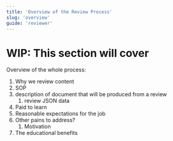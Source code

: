 ```yaml
---
title: 'Overview of the Review Process'
slug: 'overview'
guide: 'reviewer'
---
```


# WIP: This section will cover

Overview of the whole process:
1. Why we review content
2. SOP
3. description of document that will be produced from a review
    1. review JSON data
4. Paid to learn
5. Reasonable expectations for the job
6. Other pains to address?
    1. Motivation
7. The educational benefits